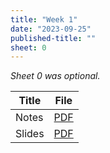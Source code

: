 ```yaml
---
title: "Week 1"
date: "2023-09-25"
published-title: "" 
sheet: 0
---
```


_Sheet 0 was optional._

| Title  | File |
|--------|:----:|
| Notes  | [PDF](notes-s00.pdf)     |
| Slides | [PDF](w1.pdf)     |